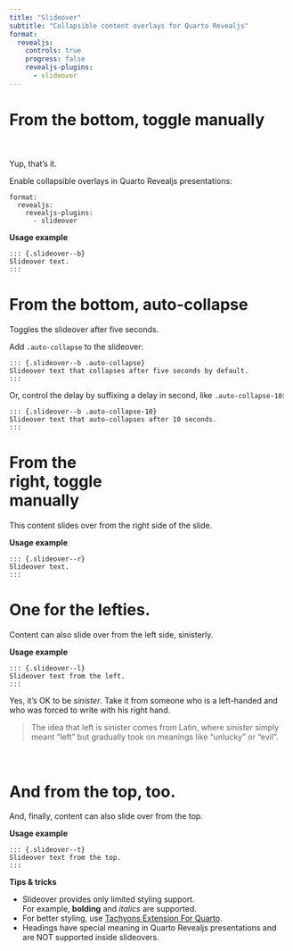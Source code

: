```yaml
---
title: "Slideover"
subtitle: "Collapsible content overlays for Quarto Revealjs"
format: 
  revealjs:
    controls: true
    progress: false
    revealjs-plugins: 
      - slideover
---
```


# From the bottom, toggle manually

<br><br>Yup, that's it.

::: {.slideover--b}
Enable collapsible overlays in Quarto Revealjs presentations:

```code
format: 
  revealjs:
    revealjs-plugins: 
      - slideover
```

**Usage example**

```code
::: {.slideover--b}
Slideover text.
:::
```
:::


# From the bottom, auto-collapse

Toggles the slideover after five seconds.

::: {.slideover--b .auto-collapse-10}
Add `.auto-collapse` to the slideover:

```code
::: {.slideover--b .auto-collapse}
Slideover text that collapses after five seconds by default.
:::
```

Or, control the delay by suffixing a delay in second, like `.auto-collapse-10`:

```code
::: {.slideover--b .auto-collapse-10}
Slideover text that auto-collapses after 10 seconds.
:::
``` 

:::

# From the <br>right, toggle <br>manually

::: {.slideover--r}

This content slides over from the right side of the slide.

**Usage example**

```code
::: {.slideover--r}
Slideover text.
:::
```

:::

# One for the lefties.

::: {.slideover--l .auto-collapse-10}

Content can also slide over from the left side, sinisterly.

**Usage example**

```code
::: {.slideover--l}
Slideover text from the left.
:::
```

Yes, it's OK to be _sinister_. Take it from someone who is a left-handed and who was forced to write with his right hand.

> The idea that left is sinister comes from Latin, where _sinister_ simply meant "left" but gradually took on meanings like "unlucky" or "evil".

:::

# <br>And from the top, too.

::: {.slideover--t}

And, finally, content can also slide over from the top.

**Usage example**

```code
::: {.slideover--t}
Slideover text from the top.
:::
```

**Tips & tricks**

- Slideover provides only limited styling support.<br>For example, **bolding** and _italics_ are supported.
- For better styling, use [Tachyons Extension For Quarto](https://github.com/nareal/tachyons).
- Headings have special meaning in Quarto Revealjs presentations and are NOT supported inside slideovers.

:::